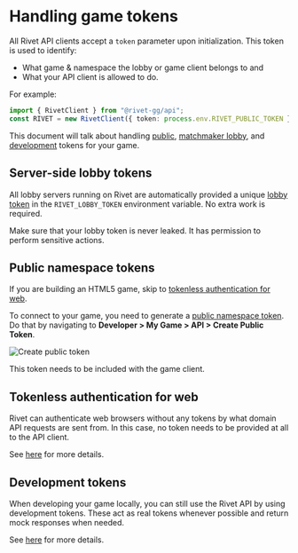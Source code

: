 
# Handling game tokens

All Rivet API clients accept a `token` parameter upon initialization. This token is used to identify:

- What game & namespace the lobby or game client belongs to and
- What your API client is allowed to do.

For example:

<CodeGroup>

```ts
import { RivetClient } from "@rivet-gg/api";
const RIVET = new RivetClient({ token: process.env.RIVET_PUBLIC_TOKEN });
```

</CodeGroup>

This document will talk about handling [public](/docs/general/concepts/token-types#namespace-public), [matchmaker lobby](/docs/general/concepts/token-types#matchmaker-lobby), and [development](/docs/general/concepts/token-types#namespace-development) tokens for your game.

## Server-side lobby tokens

All lobby servers running on Rivet are automatically provided a unique [lobby token](/docs/general/concepts/token-types#matchmaker-lobby) in the `RIVET_LOBBY_TOKEN` environment variable. No extra work is required.

<Warning>
  Make sure that your lobby token is never leaked. It has permission to perform sensitive actions.
</Warning>

## Public namespace tokens

If you are building an HTML5 game, skip to [tokenless authentication for web](#tokenless-authentication-for-web).

To connect to your game, you need to generate a [public namespace token](/docs/general/concepts/token-types#namespace-public). Do that by navigating to **Developer > My Game > API > Create Public Token**.

<Image src={imgCreatePublicToken} alt='Create public token' />

This token needs to be included with the game client.

## Tokenless authentication for web

Rivet can authenticate web browsers without any tokens by what domain API requests are sent from. In this case, no token needs to be provided at all to the API client.

See [here](/docs/general/concepts/tokenless-authentication-web) for more details.

## Development tokens

When developing your game locally, you can still use the Rivet API by using development tokens. These act as real tokens whenever possible and return mock responses when needed.

See [here](/docs/general/concepts/dev-tokens) for more details.
